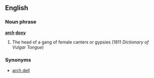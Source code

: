 ==English==
===Noun phrase===
'''[[arch]] [[doxy]]'''
# {{idiom}} {{vulgar}} The head of a gang of female canters or gypsies (1811 ''Dictionary of Vulgar Tongue'')

===Synonyms===

* [[arch dell]]